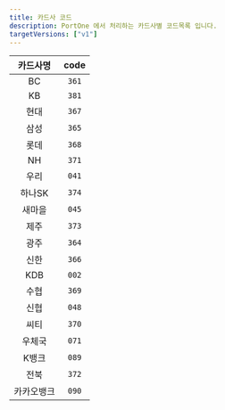 ```yaml
---
title: 카드사 코드
description: PortOne 에서 처리하는 카드사별 코드목록 입니다.
targetVersions: ["v1"]
---
```


| 카드사명 | code|
|:--------:|:---:|
|    BC    |`361`|
|    KB    |`381`|
|   현대   |`367`|
|   삼성   |`365`|
|   롯데   |`368`|
|    NH    |`371`|
|   우리   |`041`|
|  하나SK  |`374`|
|  새마을  |`045`|
|   제주   |`373`|
|   광주   |`364`|
|   신한   |`366`|
|    KDB   |`002`|
|   수협   |`369`|
|   신협   |`048`|
|   씨티   |`370`|
|  우체국  |`071`|
|   K뱅크  |`089`|
|   전북   |`372`|
|카카오뱅크|`090`|

